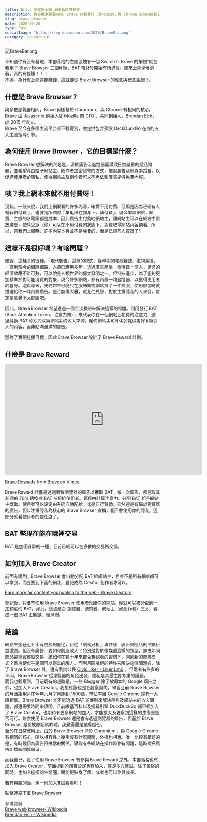 ```yaml
---
title: Brave 瀏覽器上網 顧隱私還兼投資
description: 與多數瀏覽器相同，Brave 同樣基於 Chromium，與 Chrome 有相同的核心。Brave 由 Javascript 創始人及 Mozilla 前 CTO 、共同創始人，Brendan Eich， 於 2015 年創立。  Brave 至今在多個主流平台都下載得到，並提供包含預設 DuckDuckGo 在內的五大主流搜尋引擎。
slug: brave-browser
date: 2020-09-25
type: Post
socialImage: "https://img.kaixsean.com/2020/BraveBat.png"
category: Blockchain
--- 
```


![BraveBat.png](https://img.kaixsean.com/2020/BraveBat.png)

不知道你有沒有發現，本部落格的右側區塊有一個 Switch to Brave 的按鈕?就在我用了 Brave Browser 三個月後，BAT 幣終於開始有所進帳。原來上網滑著滑著，真的有錢賺！！！  
不過，為什麼上網還能賺錢，這就要從 Brave Browser 的理念與概念說起了。

## 什麼是 Brave Browser ?
與多數瀏覽器相同，Brave 同樣基於 Chromium，與 Chrome 有相同的核心。Brave 由 Javascript 創始人及 Mozilla 前 CTO 、共同創始人，Brendan Eich， 於 2015 年創立。  
Brave 至今在多個主流平台都下載得到，並提供包含預設 DuckDuckGo 在內的五大主流搜尋引擎。

## 為何使用 Brave Browser ，它的目標是什麼？
Brave Browser  想解決的問題是，源於廣告及追蹤器而導致日益嚴重的隱私問題，並希望藉由給予網站主、創作者加密貨幣的方式，擺脫廣告及網頁追蹤器，以促進使用者的隱私，使得網站主及創作者可以不再依賴廣告提供免費內容。

## 咦？我上網本來就不用付費呀！
沒錯，一般來說，我們上網觀看的許多內容，確實不用付費。但那是因為已經有人幫我們付費了，也就是所謂的「羊毛出在狗身上，豬付費」。現今架設網站，頻寬、主機的水電等都是成本，因此廣告主付錢給網站主，讓網站主可以在網站中置放廣告，使得受眾（你）可以在不用付費的狀態下，免費取得網站內容觀看。所以，當我們上網時，許多內容本身並不是免費的，而是已經有人買單了!

## 這樣不是很好嗎？有啥問題？
確實，這樣真的很棒。「現代廣告」這樣的模式，從早期的報章雜誌、電視廣播，一直到現今的網際網路，人類已應用多年。透過廣告產業，養活數十億人，促進的經濟效應不計可數，可以說是人類世界的偉大發明之一。但科技進步，為了能夠更加精準抓對可能消費的對象，現今許多網站，都有內置一堆追蹤器，以獲得使用者的喜好。這就導致，我們常常可能只在服飾購物網站買了一件衣服，使用臉書時就推送給你一堆內褲廣告。是否無傷大雅，就見仁見智，對於注重隱私的人來說，肯定是感覺不太舒服吧。

因此，Brave Browser  希望透過一個金流機制來解決這樣的問題。利用發行 BAT (Back Attention Token，注意力幣) ，來代表你在一個網站上花費的注意力，透過兌換 BAT 的方式成為網站主的收入來源。促使網站主可專注於提供更好且吸引人的內容，而非貼滿滿滿的廣告。

那為了實現這個目標，因此 Brave Browser  設計了 Brave Reward 計劃。

## 什麼是 Brave Reward
<iframe src="https://player.vimeo.com/video/332258054" width="640" height="360" frameborder="0" allow="autoplay; fullscreen" allowfullscreen></iframe>
<p><a href="https://vimeo.com/332258054">Brave Rewards</a> from <a href="https://vimeo.com/user64461481">Brave</a> on <a href="https://vimeo.com">Vimeo</a>.</p>

Brave Reward 計畫是透過觀看瀏覽器的廣告以獲取 BAT，每一次廣告，都是取其利潤的 70% 轉換成 BAT 分配給使用者。再經由計算注意力，分配 BAT 給予網站主獎勵。使用者可以設定由系統自動配給，或是自行贊助。雖然還是有屬於瀏覽器的廣告，但以注重隱私為核心的 Brave Browser  宣稱，絕不會使用你的隱私，這部分就看使用者的信任度了。

## BAT 幣現在能在哪裡交易
BAT 是加密貨幣的一種，目前已經可以在多數的交易所交易。

## 如何加入 Brave Creator
前面有說到，Brave Browser 會自動分配 BAT 給網站主，但並不是所有網站都可以拿到，而是要到下面的網址，登記成為 Creator 創作者才可以。

[Earn more for content you publish to the web - Brave Creators](https://creators.brave.com/)

登記後，只要有使用 Brave Browser 使用者光臨你的網站，你就可以被分配到一定額度的 BAT。如此，透過結合 瀏覽器、使用者、網站主（或創作者）三方，變成一個 BAT 生態鏈、經濟圈。

## 結論
網路生態在近五年有明顯的變化，自從「劍橋分析」事件後，廣告與隱私的拉鋸日益激烈。但沒有廣告，要如何創造收入？特別是對於像媒體這樣的類型，無法如同商品那樣實體般交易，該如何在數十年來都免費觀看的習慣下，開創新的商業模式？區塊鏈似乎是個可以嘗試的解方。而利用區塊鏈的特性來解決這個問題的，除了 Brave Browser  外，還有讚賞公民 [Civic Liker - Liker.Land](https://liker.land/civic/) 。但兩者有許多的不同，Brave Browser   從瀏覽器的角色出發，隱私是其最主要考慮的議題。  
而我也觀察到，目前既有的趨勢是，一些 Blogger 除了放原本的 Google 廣告之外，也加入 Brave Creator。我想應該也是在觀察風向，畢竟目前 Brave Browser  的月活躍用戶在今年六月才剛達到 1500萬，市佔率離 Google Chrome 還有一大段距離。Brave Browser  能不能透過 BAT 的機制來解決隱私及網站主的收入問題，都還需要時間來證明。目前維基百科以及搜尋引擎 DuckDuckGo 都已經加入了 Brave Creator，也期待有更多網站的加入，才能擴大及觀察到這樣的生態圈是否可行。雖然使用 Brave Browser 還是會有透過瀏覽器的廣告，但基於 Brave Browser 是開放原始碼軟體，我覺得還是值得信任。  
至於在日常使用上，由於 Brave Browser 基於 Chromium ，與 Google Chrome 有相同的核心，所以相容性上幾乎沒有什麼問題，外掛也相通。唯一比較有問題的是，有時候因為廣告阻擋器的關係，導致有些網站在操作時會有問題，這時候把廣告阻擋器關掉即可。

而我自己，除了使用 Brave Browser 有參與 Brave Reward 之外，本部落格也有加入 Brave Creator，前面提到的讚賞公民也有加入，算是多方嘗試。除了觀察的同時，也加入這樣的生態圈，期能更貼身了解，或者也可以參與成長。

若有興趣的話，也一同加入嘗試看看吧！

[點擊連結下載 Brave Browser](https://brave.com/kai135)

參考資料  
[Brave web browser- Wikipedia](https://en.wikipedia.org/wiki/Brave_web_browser)  
[Brendan Eich - Wikipedia](https://en.wikipedia.org/wiki/Brendan_Eich)